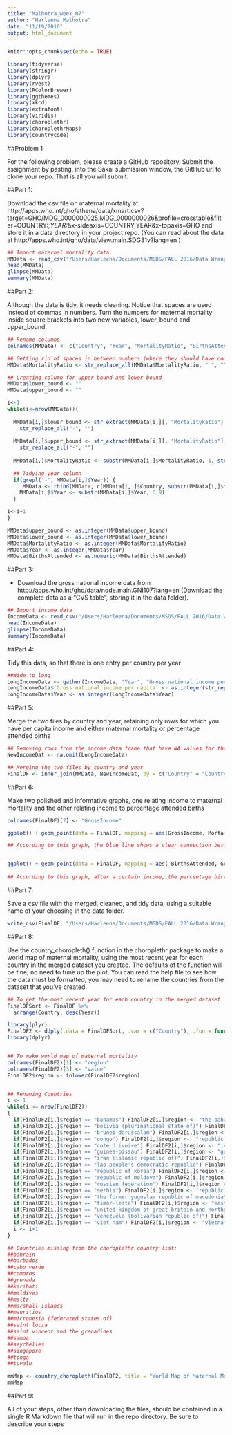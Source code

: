 ```yaml
---
title: "Malhotra_week_07"
author: "Harleena Malhotra"
date: "11/19/2016"
output: html_document
---
```


```r
knitr::opts_chunk$set(echo = TRUE)
```

```r
library(tidyverse)
library(stringr)
library(dplyr)
library(rvest)
library(RColorBrewer)
library(ggthemes)
library(xkcd)
library(extrafont)
library(viridis)
library(choroplethr)
library(choroplethrMaps)
library(countrycode)
```

##Problem 1

For the following problem, please create a GitHub repository. Submit the assignment by pasting, into the Sakai submission window, the GitHub url to clone your repo. That is all you will submit.

##Part 1:

Download the csv file on maternal mortality at http://apps.who.int/gho/athena/data/xmart.csv?target=GHO/MDG_0000000025,MDG_0000000026&profile=crosstable&filter=COUNTRY:*;YEAR:*&x-sideaxis=COUNTRY;YEAR&x-topaxis=GHO
and store it in a data directory in your project repo. (You can read about the data  at http://apps.who.int/gho/data/view.main.SDG31v?lang=en )

```r
## Import maternal mortality data
MMData <- read_csv("/Users/Harleena/Documents/MSDS/FALL 2016/Data Wrangling and Husbandry/xmart.csv")
head(MMData)
glimpse(MMData)
summary(MMData)
```

##Part 2:

Although the data is tidy, it needs cleaning. Notice that spaces are used instead of commas in numbers. Turn the numbers for maternal mortality inside square brackets into two new variables, lower_bound and upper_bound.

```r
## Rename columns
colnames(MMData) <- c("Country", "Year", "MortalityRatio", "BirthsAttended")

## Getting rid of spaces in between numbers (where they should have commas)
MMData$MortalityRatio <- str_replace_all(MMData$MortalityRatio, " ", "")

## Creating column for upper bound and lower bound
MMData$lower_bound <- ""
MMData$upper_bound <- ""

i<-1
while(i<=nrow(MMData)){
  
  MMData[i,]$lower_bound <- str_extract(MMData[i,][, "MortalityRatio"], "\\[[0-9]+\\-") %>% str_replace_all("\\[", "") %>% 
    str_replace_all("-", "")
 
  MMData[i,]$upper_bound <- str_extract(MMData[i,][, "MortalityRatio"], "-[0-9]+\\]") %>% str_replace_all("\\]", "") %>% 
    str_replace_all("-", "")
  
  MMData[i,]$MortalityRatio <- substr(MMData[i,]$MortalityRatio, 1, str_locate(MMData[i,]$MortalityRatio, "\\[") -1)
  
  ## Tidying year column
  if(grepl("-", MMData[i,]$Year)) {
     MMData <- rbind(MMData, c(MMData[i, ]$Country, substr(MMData[i,]$Year, 1,4), MMData[i, ]$MortalityRatio, MMData[i,]$BirthsAttended, MMData[i,]$upper_bound, MMData[i,]$lower_bound))
    MMData[i,]$Year <- substr(MMData[i,]$Year, 6,9)
  }

i<-i+1
}

MMData$upper_bound <- as.integer(MMData$upper_bound)
MMData$lower_bound <- as.integer(MMData$lower_bound)
MMData$MortalityRatio <- as.integer(MMData$MortalityRatio)
MMData$Year <- as.integer(MMData$Year)
MMData$BirthsAttended <- as.numeric(MMData$BirthsAttended)
```

##Part 3:

- Download the gross national income data from http://apps.who.int/gho/data/node.main.GNI107?lang=en (Download the complete data as a "CVS table", storing it in the data folder).

```r
## Import income data
IncomeData <- read_csv("/Users/Harleena/Documents/MSDS/FALL 2016/Data Wrangling and Husbandry/IncomeData.csv", skip = 1)
head(IncomeData)
glimpse(IncomeData)
summary(IncomeData)
```

##Part 4:

Tidy this data, so that there is one entry per country per year

```r
##Wide to long
LongIncomeData <- gather(IncomeData, "Year", "Gross national income per capita", 2:25)
LongIncomeData$`Gross national income per capita` <- as.integer(str_replace_all(LongIncomeData$`Gross national income per capita`, " ", ""))
LongIncomeData$Year <- as.integer(LongIncomeData$Year)

```

##Part 5:

Merge the two files by country and year, retaining only rows for which you have per capita income and either maternal mortality or percentage attended births

```r
## Removing rows from the income data frame that have NA values for the gross income per capita column
NewIncomeDat <- na.omit(LongIncomeData)

## Merging the two files by country and year
FinalDF <- inner_join(MMData, NewIncomeDat, by = c("Country" = "Country", "Year" = "Year"))
```

##Part 6:

Make two polished and informative graphs, one relating income to maternal mortality and the other relating income to percentage attended births

```r
colnames(FinalDF)[7] <- "GrossIncome"

ggplot() + geom_point(data = FinalDF, mapping = aes(GrossIncome, MortalityRatio)) + geom_smooth(data = FinalDF, mapping = aes(GrossIncome, MortalityRatio), se = FALSE) + ggtitle("Income vs Materal Mortality") + xlab("Income") + ylab("Maternal Mortality")

## According to this graph, the blue line shows a clear connection between income and mortality rate. The lower the income, the higher the mortality rate. As the income increases, the mortality rate greatly decreases. inversely proportional


ggplot() + geom_point(data = FinalDF, mapping = aes( BirthsAttended, GrossIncome)) + geom_smooth(data = FinalDF, mapping = aes( BirthsAttended, GrossIncome), se = FALSE) + ggtitle("Income vs Percentage Attended Births") + xlab("Income") + ylab("Percentage Births Attended")
   
## According to this graph, after a certain income, the percentage births attended increases as the income increases. The births attended is directly proportional                                                                                               
```

##Part 7:

Save a csv file with the merged, cleaned, and tidy data, using a suitable name of your choosing in the data folder.

```r
write_csv(FinalDF, "/Users/Harleena/Documents/MSDS/FALL 2016/Data Wrangling and Husbandry/FinalDF.csv", na = "NA", append = FALSE)
```


##Part 8:

Use the country_choropleth() function in the choroplethr package to make a world map of maternal mortality, using the most recent year for each country in the merged dataset you created. The defaults of the function will be fine; no need to tune up the plot. You can read the help file to see how the data must be formatted; you may need to rename the countries from the dataset that you've created.

```r
## To get the most recent year for each country in the merged dataset
FinalDFSort <- FinalDF %>%
  arrange(Country, desc(Year))

library(plyr)
FinalDF2 <- ddply(.data = FinalDFSort, .var = c("Country"), .fun = function(x) x[1,])
library(dplyr)


## To make world map of maternal mortality 
colnames(FinalDF2)[1] <- "region"
colnames(FinalDF2)[3] <- "value"
FinalDF2$region <- tolower(FinalDF2$region) 


## Renaming Countries
i <- 1
while(i <= nrow(FinalDF2))
{
  if(FinalDF2[i,]$region == "bahamas") FinalDF2[i,]$region <- "the bahamas"
  if(FinalDF2[i,]$region == "bolivia (plurinational state of)") FinalDF2[i,]$region <-  "bolivia"
  if(FinalDF2[i,]$region == "brunei darussalam") FinalDF2[i,]$region <-  "brunei"
  if(FinalDF2[i,]$region == "congo") FinalDF2[i,]$region <-  "republic of congo"
  if(FinalDF2[i,]$region == "cote d'ivoire") FinalDF2[i,]$region <- "ivory coast"
  if(FinalDF2[i,]$region == "guinea-bissau") FinalDF2[i,]$region <- "guinea bissau"
  if(FinalDF2[i,]$region == "iran (islamic republic of)") FinalDF2[i,]$region <- "iran"
  if(FinalDF2[i,]$region == "lao people's democratic republic") FinalDF2[i,]$region <- "laos"
  if(FinalDF2[i,]$region == "republic of korea") FinalDF2[i,]$region <- "south korea"
  if(FinalDF2[i,]$region == "republic of moldova") FinalDF2[i,]$region <- "moldova"
  if(FinalDF2[i,]$region == "russian federation") FinalDF2[i,]$region <- "russia"
  if(FinalDF2[i,]$region == "serbia") FinalDF2[i,]$region <- "republic of serbia"
  if(FinalDF2[i,]$region == "the former yugoslav republic of macedonia") FinalDF2[i,]$region <- "macedonia"
  if(FinalDF2[i,]$region == "timor-leste") FinalDF2[i,]$region <- "east timor"
  if(FinalDF2[i,]$region == "united kingdom of great britain and northern ireland") FinalDF2[i,]$region <- "united kingdom"
  if(FinalDF2[i,]$region == "venezuela (bolivarian republic of)") FinalDF2[i,]$region <- "venezuela"
  if(FinalDF2[i,]$region == "viet nam") FinalDF2[i,]$region <- "vietnam"
  i <- i+1
}

## Countries missing from the choroplethr country list:
##bahrain
##barbados
##cabo verde
##comoros
##grenada
##kiribati
##maldives
##malta
##marshall islands
##mauritius
##micronesia (federated states of)
##saint lucia
##saint vincent and the grenadines
##samoa
##seychelles
##singapore
##tonga
##tuvalu

mmMap <- country_choropleth(FinalDF2, title = "World Map of Maternal Mortality", num_colors = 1)
mmMap

```


##Part 9:

All of your steps, other than downloading the files, should be contained in a single R Markdown file that will run in the repo directory. Be sure to describe your steps
